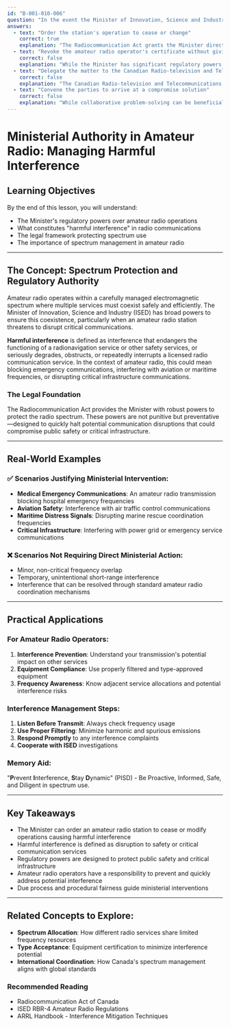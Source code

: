 ```yaml
---
id: "B-001-010-006"
question: "In the event the Minister of Innovation, Science and Industry determines that an amateur radio station causes harmful interference, what are the Minister's powers?"
answers:
  - text: "Order the station's operation to cease or change"
    correct: true
    explanation: "The Radiocommunication Act grants the Minister direct authority to order an amateur radio station to stop operating or modify its operations if it is causing harmful interference. This power ensures that amateur radio activities do not disrupt critical communications infrastructure, emergency services, or other licensed radio services. The Minister can require immediate cessation of transmission or mandate specific changes to prevent interference."
  - text: "Revoke the amateur radio operator's certificate without giving written notice"
    correct: false
    explanation: "While the Minister has significant regulatory powers, Canadian administrative law requires due process. This means an amateur radio operator must be provided written notice and an opportunity to respond before their certificate can be revoked. Arbitrary revocation without notice would violate principles of procedural fairness and natural justice."
  - text: "Delegate the matter to the Canadian Radio-television and Telecommunications Commission"
    correct: false
    explanation: "The Canadian Radio-television and Telecommunications Commission (CRTC) primarily regulates broadcasting and telecommunications services. For amateur radio interference issues, the Minister of Innovation, Science and Industry (through ISED) has direct regulatory authority and would not typically delegate such matters to the CRTC."
  - text: "Convene the parties to arrive at a compromise solution"
    correct: false
    explanation: "While collaborative problem-solving can be beneficial, the Minister's primary regulatory power is to order cessation or modification of interference-causing operations. The focus is on immediately protecting spectrum use and critical communications, not on negotiating compromises that might prolong harmful interference."
---
```


# Ministerial Authority in Amateur Radio: Managing Harmful Interference

## Learning Objectives
By the end of this lesson, you will understand:
- The Minister's regulatory powers over amateur radio operations
- What constitutes "harmful interference" in radio communications
- The legal framework protecting spectrum use
- The importance of spectrum management in amateur radio

---

## The Concept: Spectrum Protection and Regulatory Authority

Amateur radio operates within a carefully managed electromagnetic spectrum where multiple services must coexist safely and efficiently. The Minister of Innovation, Science and Industry (ISED) has broad powers to ensure this coexistence, particularly when an amateur radio station threatens to disrupt critical communications.

**Harmful interference** is defined as interference that endangers the functioning of a radionavigation service or other safety services, or seriously degrades, obstructs, or repeatedly interrupts a licensed radio communication service. In the context of amateur radio, this could mean blocking emergency communications, interfering with aviation or maritime frequencies, or disrupting critical infrastructure communications.

### The Legal Foundation

The Radiocommunication Act provides the Minister with robust powers to protect the radio spectrum. These powers are not punitive but preventative—designed to quickly halt potential communication disruptions that could compromise public safety or critical infrastructure.

---

## Real-World Examples

### ✅ Scenarios Justifying Ministerial Intervention:
- **Medical Emergency Communications**: An amateur radio transmission blocking hospital emergency frequencies
- **Aviation Safety**: Interference with air traffic control communications
- **Maritime Distress Signals**: Disrupting marine rescue coordination frequencies
- **Critical Infrastructure**: Interfering with power grid or emergency service communications

### ❌ Scenarios Not Requiring Direct Ministerial Action:
- Minor, non-critical frequency overlap
- Temporary, unintentional short-range interference
- Interference that can be resolved through standard amateur radio coordination mechanisms

---

## Practical Applications

### For Amateur Radio Operators:
1. **Interference Prevention**: Understand your transmission's potential impact on other services
2. **Equipment Compliance**: Use properly filtered and type-approved equipment
3. **Frequency Awareness**: Know adjacent service allocations and potential interference risks

### Interference Management Steps:
1. **Listen Before Transmit**: Always check frequency usage
2. **Use Proper Filtering**: Minimize harmonic and spurious emissions
3. **Respond Promptly** to any interference complaints
4. **Cooperate with ISED** investigations

### Memory Aid:
"**P**revent **I**nterference, **S**tay **D**ynamic" (PISD) - Be Proactive, Informed, Safe, and Diligent in spectrum use.

---

## Key Takeaways

- The Minister can order an amateur radio station to cease or modify operations causing harmful interference
- Harmful interference is defined as disruption to safety or critical communication services
- Regulatory powers are designed to protect public safety and critical infrastructure
- Amateur radio operators have a responsibility to prevent and quickly address potential interference
- Due process and procedural fairness guide ministerial interventions

---

## Related Concepts to Explore:
- **Spectrum Allocation**: How different radio services share limited frequency resources
- **Type Acceptance**: Equipment certification to minimize interference potential
- **International Coordination**: How Canada's spectrum management aligns with global standards

### Recommended Reading
- Radiocommunication Act of Canada
- ISED RBR-4 Amateur Radio Regulations
- ARRL Handbook - Interference Mitigation Techniques